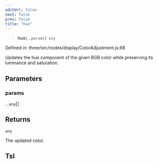 ```yaml
---
editUrl: false
next: false
prev: false
title: "hue"
---
```


> **hue**(...`params`): `any`

Defined in: three/src/nodes/display/ColorAdjustment.js:68

Updates the hue component of the given RGB color while preserving its luminance and saturation.

## Parameters

### params

...`any`[]

## Returns

`any`

The updated color.

## Tsl
